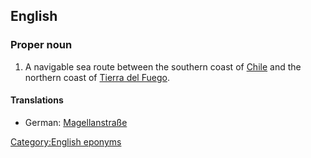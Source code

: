 ==English==
{{wikipedia}}
===Proper noun===
{{en-proper noun|sg=[[strait|Strait]] [[of]] [[Magellan]]}}

# A navigable sea route between the southern coast of [[Chile]] and the northern coast of [[Tierra del Fuego]].

====Translations====
{{trans-top|Strait of Magellan}}
*German: [[Magellanstraße]] {{f}}
{{trans-mid}}
{{trans-bottom}}

[[Category:English eponyms]]